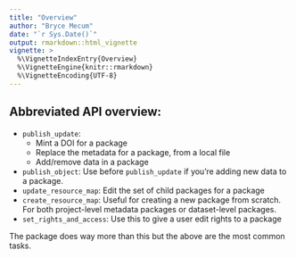 ```yaml
---
title: "Overview"
author: "Bryce Mecum"
date: "`r Sys.Date()`"
output: rmarkdown::html_vignette
vignette: >
  %\VignetteIndexEntry{Overview}
  %\VignetteEngine{knitr::rmarkdown}
  %\VignetteEncoding{UTF-8}
---
```


## Abbreviated API overview:

- `publish_update`:
  - Mint a DOI for a package
  - Replace the metadata for a package, from a local file
  - Add/remove data in a package
- `publish_object`: Use before `publish_update` if you're adding new data to a package.
- `update_resource_map`: Edit the set of child packages for a package
- `create_resource_map`: Useful for creating a new package from scratch. For both project-level metadata packages or dataset-level packages.
- `set_rights_and_access`: Use this to give a user edit rights to a package

The package does way more than this but the above are the most common tasks.
